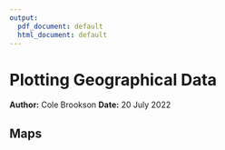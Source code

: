 ```yaml
---
output:
  pdf_document: default
  html_document: default
---
```

# Plotting Geographical Data
**Author:** Cole Brookson
**Date:** 20 July 2022

## Maps

